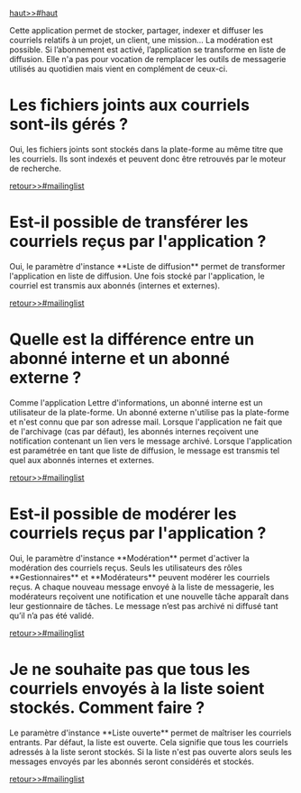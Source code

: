 [[haut>>#haut]]

Cette application permet de stocker, partager, indexer et diffuser les courriels relatifs à un projet, un client, une mission... 
La modération est possible. Si l’abonnement est activé, l’application se transforme en liste de diffusion.
Elle n'a pas pour vocation de remplacer les outils de messagerie utilisés au quotidien mais vient en complément de ceux-ci.
        
= Les fichiers joints aux courriels sont-ils gérés ? =

Oui, les fichiers joints sont stockés dans la plate-forme au même titre que les courriels. Ils sont indexés et peuvent donc être retrouvés par le moteur de recherche.

[[retour>>#mailinglist]]

= Est-il possible de transférer les courriels reçus par l'application ? =

Oui, le paramètre d'instance **Liste de diffusion** permet de transformer l'application en liste de diffusion. 
Une fois stocké par l'application, le courriel est transmis aux abonnés (internes et externes).

[[retour>>#mailinglist]]

= Quelle est la différence entre un abonné interne et un abonné externe ? =

Comme l'application Lettre d'informations, un abonné interne est un utilisateur de la plate-forme. Un abonné externe n'utilise pas la plate-forme et n'est connu que par son adresse mail.
Lorsque l'application ne fait que de l'archivage (cas par défaut), les abonnés internes reçoivent une notification contenant un lien vers le message archivé.
Lorsque l'application est paramétrée en tant que liste de diffusion, le message est transmis tel quel aux abonnés internes et externes.

[[retour>>#mailinglist]]

= Est-il possible de modérer les courriels reçus par l'application ? =

Oui, le paramètre d'instance **Modération** permet d'activer la modération des courriels reçus. 
Seuls les utilisateurs des rôles **Gestionnaires** et **Modérateurs** peuvent modérer les courriels reçus. 
A chaque nouveau message envoyé à la liste de messagerie, les modérateurs reçoivent une notification et une nouvelle tâche apparaît dans leur gestionnaire de tâches. 
Le message n’est pas archivé ni diffusé tant qu’il n’a pas été validé.

[[retour>>#mailinglist]]

= Je ne souhaite pas que tous les courriels envoyés à la liste soient stockés. Comment faire ? =

Le paramètre d'instance **Liste ouverte** permet de maîtriser les courriels entrants. Par défaut, la liste est ouverte. Cela signifie que tous les courriels adressés à la liste seront stockés. Si la liste n'est pas ouverte alors seuls les messages envoyés par les abonnés seront considérés et stockés.

[[retour>>#mailinglist]]
